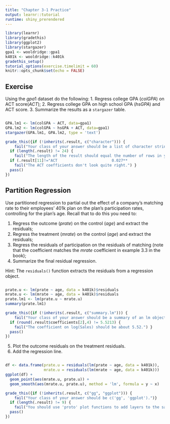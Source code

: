 ```yaml
---
title: "Chapter 3-1 Practice"
output: learnr::tutorial
runtime: shiny_prerendered
---
```


```r
library(learnr)
library(gradethis)
library(ggplot2)
library(stargazer)
gpa1 <- wooldridge::gpa1
k401k <- wooldridge::k401k
gradethis_setup()
tutorial_options(exercise.timelimit = 60)
knitr::opts_chunk$set(echo = FALSE)
```

## Exercise

Using the $gpa1$ dataset do the following: 
1. Regress college GPA ($colGPA$) on ACT score($ACT$); 
2. Regress college GPA on high school GPA ($hsGPA$) and ACT score. 
3. Summarize the results as a `stargazer` table.

```r

```

```r
GPA.lm1 <- lm(colGPA ~ ACT, data=gpa1)
GPA.lm2 <- lm(colGPA ~ hsGPA + ACT, data=gpa1)
stargazer(GPA.lm1, GPA.lm2, type = 'text')
```

```r
grade_this({if (!inherits(.result, c("character"))) {
    fail("Your class of your answer should be a list of character strings.")}
  if (length(.result) != 24) { 
    fail("The length of the result should equal the number of rows in your table (including separators and text)" ) }
  if (.result[11]!="ACT                        0.027**                 0.009         "){ 
    fail("The ACT coefficients don't look quite right.") }
  pass()
})
```

## Partition Regression

Use partitioned regression to partial out the effect of a company's matching rate to their employees' 401k plan on the plan's participation rates, controlling for the plan's age. Recall that to do this you need to: 

1. Regress the outcome ($prate$) on the control ($age$) and extract the residuals;
2. Regress the treatment ($mrate$) on the control ($age$) and extract the residuals; 
3. Regress the residuals of participation on the residuals of matching (note that the coefficient matches the $mrate$ coefficient in example 3.3 in the book); 
4. Summarize the final residual regression. 

Hint: The `residuals()` function extracts the residuals from a regression object. 

```r

```

```r
prate.u <- lm(prate ~ age, data = k401k)$residuals
mrate.u <- lm(mrate ~ age, data = k401k)$residuals
prate.lm1 <- lm(prate.u ~ mrate.u)
summary(prate.lm1)
```

```r
grade_this({if (!inherits(.result, c("summary.lm"))) {
    fail("Your class of your answer should be a summary of an lm object.")}
  if (round(.result$coefficients[2],4) != 5.5213) { 
    fail("The coefficient on log(Sales) should be about 5.52.") }
  pass()
})
```

5. Plot the outcome residuals on the treatment residuals.
6. Add the regression line. 

```r

```

```r
df <- data.frame(prate.u = residuals(lm(prate ~ age, data = k401k)), 
                 mrate.u = residuals(lm(mrate ~ age, data = k401k)))
ggplot(df) + 
  geom_point(aes(mrate.u, prate.u)) +
  geom_smooth(aes(mrate.u, prate.u), method = 'lm', formula = y ~ x)
```

```r
grade_this({if (!inherits(.result, c("gg", "ggplot"))) {
    fail("Your class of your answer should be c('gg', 'ggplot').")}
  if (length(.result) != 9) { 
    fail("You should use 'proto' plot functions to add layers to the same plot" ) }
  pass()
})
```

